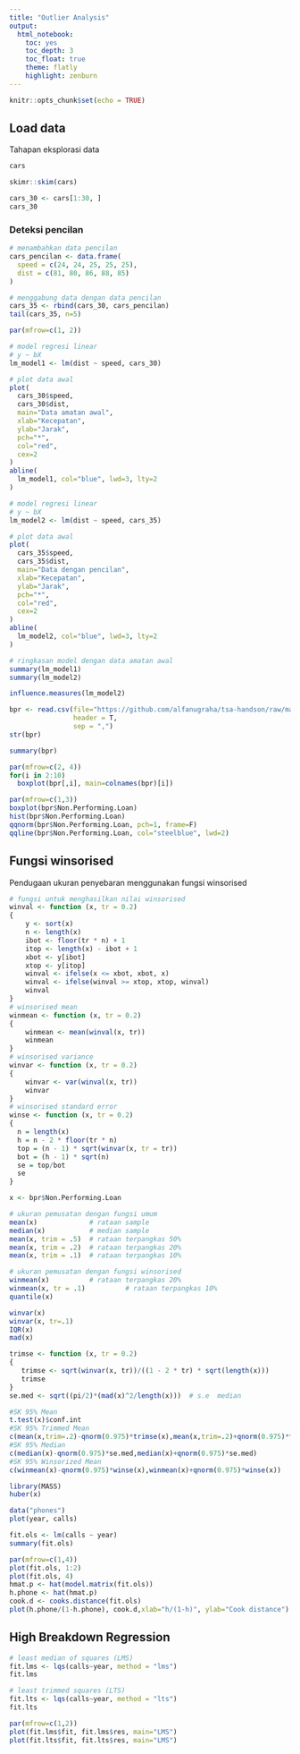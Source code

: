 ```yaml
---
title: "Outlier Analysis"
output: 
  html_notebook:
    toc: yes
    toc_depth: 3
    toc_float: true
    theme: flatly
    highlight: zenburn
---
```


```r
knitr::opts_chunk$set(echo = TRUE)

```


## Load data

Tahapan eksplorasi data

```r
cars
```

```r
skimr::skim(cars)
```

```r
cars_30 <- cars[1:30, ]
cars_30
```

### Deteksi pencilan

```r
# menambahkan data pencilan
cars_pencilan <- data.frame(
  speed = c(24, 24, 25, 25, 25),
  dist = c(81, 80, 86, 88, 85)
)

# menggabung data dengan data pencilan
cars_35 <- rbind(cars_30, cars_pencilan)
tail(cars_35, n=5)
```

```r
par(mfrow=c(1, 2))

# model regresi linear
# y ~ bX
lm_model1 <- lm(dist ~ speed, cars_30)

# plot data awal
plot(
  cars_30$speed,
  cars_30$dist,
  main="Data amatan awal",
  xlab="Kecepatan",
  ylab="Jarak",
  pch="*",
  col="red",
  cex=2
)
abline(
  lm_model1, col="blue", lwd=3, lty=2
)

# model regresi linear
# y ~ bX
lm_model2 <- lm(dist ~ speed, cars_35)

# plot data awal
plot(
  cars_35$speed,
  cars_35$dist,
  main="Data dengan pencilan",
  xlab="Kecepatan",
  ylab="Jarak",
  pch="*",
  col="red",
  cex=2
)
abline(
  lm_model2, col="blue", lwd=3, lty=2
)
```



```r
# ringkasan model dengan data amatan awal
summary(lm_model1)
summary(lm_model2)
```

```r
influence.measures(lm_model2)
```

```r
bpr <- read.csv(file="https://github.com/alfanugraha/tsa-handson/raw/master/eksplorasi01.csv", 
                header = T, 
                sep = ",")
str(bpr)
```

```r
summary(bpr)
```

```r
par(mfrow=c(2, 4))
for(i in 2:10) 
  boxplot(bpr[,i], main=colnames(bpr)[i])
```


```r
par(mfrow=c(1,3))
boxplot(bpr$Non.Performing.Loan)
hist(bpr$Non.Performing.Loan)
qqnorm(bpr$Non.Performing.Loan, pch=1, frame=F)
qqline(bpr$Non.Performing.Loan, col="steelblue", lwd=2)
```

## Fungsi winsorised

Pendugaan ukuran penyebaran menggunakan fungsi winsorised

```r
# fungsi untuk menghasilkan nilai winsorised 
winval <- function (x, tr = 0.2) 
{
    y <- sort(x)
    n <- length(x)
    ibot <- floor(tr * n) + 1
    itop <- length(x) - ibot + 1
    xbot <- y[ibot]
    xtop <- y[itop]
    winval <- ifelse(x <= xbot, xbot, x)
    winval <- ifelse(winval >= xtop, xtop, winval)
    winval
}
# winsorised mean
winmean <- function (x, tr = 0.2) 
{
    winmean <- mean(winval(x, tr))
    winmean
}
# winsorised variance
winvar <- function (x, tr = 0.2) 
{
    winvar <- var(winval(x, tr))
    winvar
}
# winsorised standard error
winse <- function (x, tr = 0.2) 
{
  n = length(x)
  h = n - 2 * floor(tr * n)
  top = (n - 1) * sqrt(winvar(x, tr = tr))
  bot = (h - 1) * sqrt(n)
  se = top/bot
  se
}
```


```r
x <- bpr$Non.Performing.Loan

# ukuran pemusatan dengan fungsi umum
mean(x)             # rataan sample  
median(x)           # median sample
mean(x, trim = .5)  # rataan terpangkas 50%
mean(x, trim = .2)  # rataan terpangkas 20%
mean(x, trim = .1)  # rataan terpangkas 10%

# ukuran pemusatan dengan fungsi winsorised
winmean(x)          # rataan terpangkas 20%
winmean(x, tr = .1)          # rataan terpangkas 10%
quantile(x)

```

```r
winvar(x)
winvar(x, tr=.1)
IQR(x)
mad(x)
```

```r
trimse <- function (x, tr = 0.2) 
{
   trimse <- sqrt(winvar(x, tr))/((1 - 2 * tr) * sqrt(length(x)))
   trimse
}
se.med <- sqrt((pi/2)*(mad(x)^2/length(x)))  # s.e  median
```

```r
#SK 95% Mean
t.test(x)$conf.int
#SK 95% Trimmed Mean
c(mean(x,trim=.2)-qnorm(0.975)*trimse(x),mean(x,trim=.2)+qnorm(0.975)*trimse(x))
#SK 95% Median
c(median(x)-qnorm(0.975)*se.med,median(x)+qnorm(0.975)*se.med)
#SK 95% Winsorized Mean
c(winmean(x)-qnorm(0.975)*winse(x),winmean(x)+qnorm(0.975)*winse(x))
```

```r
library(MASS)
huber(x)
```

```r
data("phones")
plot(year, calls)
```

```r
fit.ols <- lm(calls ~ year)
summary(fit.ols)
```

```r
par(mfrow=c(1,4))
plot(fit.ols, 1:2)
plot(fit.ols, 4)
hmat.p <- hat(model.matrix(fit.ols))
h.phone <- hat(hmat.p)
cook.d <- cooks.distance(fit.ols)
plot(h.phone/(1-h.phone), cook.d,xlab="h/(1-h)", ylab="Cook distance")
```

## High Breakdown Regression 

```r
# least median of squares (LMS)
fit.lms <- lqs(calls~year, method = "lms")
fit.lms

# least trimmed squares (LTS)
fit.lts <- lqs(calls~year, method = "lts")
fit.lts
```


```r
par(mfrow=c(1,2))
plot(fit.lms$fit, fit.lms$res, main="LMS")
plot(fit.lts$fit, fit.lts$res, main="LMS")
```


